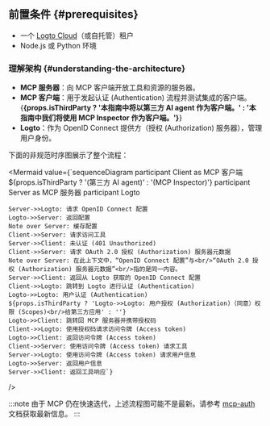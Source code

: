 
## 前置条件 \{#prerequisites}

- 一个 [Logto Cloud](https://cloud.logto.io)（或自托管）租户
- Node.js 或 Python 环境

### 理解架构 \{#understanding-the-architecture}

- **MCP 服务器**：向 MCP 客户端开放工具和资源的服务器。
- **MCP 客户端**：用于发起认证 (Authentication) 流程并测试集成的客户端。{<b>{props.isThirdParty ? '本指南中将以第三方 AI agent 作为客户端。' : '本指南中我们将使用 MCP Inspector 作为客户端。'}</b>}
- **Logto**：作为 OpenID Connect 提供方（授权 (Authorization) 服务器），管理用户身份。

下面的非规范时序图展示了整个流程：

<Mermaid value={`sequenceDiagram
    participant Client as MCP 客户端<br/>${props.isThirdParty ? '(第三方 AI agent)' : '(MCP Inspector)'}
    participant Server as MCP 服务器
    participant Logto

    Server->>Logto: 请求 OpenID Connect 配置
    Logto->>Server: 返回配置
    Note over Server: 缓存配置
    Client->>Server: 请求访问工具
    Server->>Client: 未认证 (401 Unauthorized)
    Client->>Server: 请求 OAuth 2.0 授权 (Authorization) 服务器元数据
    Note over Server: 在此上下文中，“OpenID Connect 配置”与<br/>“OAuth 2.0 授权 (Authorization) 服务器元数据”<br/>指的是同一内容。
    Server->>Client: 返回从 Logto 获取的 OpenID Connect 配置
    Client->>Logto: 跳转到 Logto 进行认证 (Authentication)
    Logto->>Logto: 用户认证 (Authentication)
    ${props.isThirdParty ? 'Logto->>Logto: 用户授权 (Authorization)（同意）权限 (Scopes)<br/>给第三方应用' : ''}
    Logto->>Client: 跳转回 MCP 服务器并携带授权码
    Client->>Logto: 使用授权码请求访问令牌 (Access token)
    Logto->>Client: 返回访问令牌 (Access token)
    Client->>Server: 使用访问令牌 (Access token) 请求工具
    Server->>Logto: 使用访问令牌 (Access token) 请求用户信息
    Logto->>Server: 返回用户信息
    Server->>Client: 返回工具响应`}

/>

:::note
由于 MCP 仍在快速迭代，上述流程图可能不是最新。请参考 [mcp-auth](https://mcp-auth.dev) 文档获取最新信息。
:::
